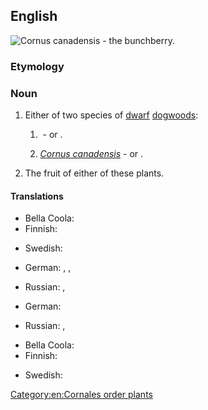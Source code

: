 ==English==
[[Image:Cornus unalaschkensis 25781.jpg|thumb|''[[Cornus canadensis]]'' - the '''bunchberry'''.]]
{{wikipedia}}

===Etymology===
{{compound|en|bunch|berry}}

===Noun===
{{en-noun|bunchberries}}

# Either of two species of [[dwarf]] [[dogwood]]s:
## {{taxlink|Cornus suecica|species|noshow=1|ver=161031}}&nbsp;- {{vern|Eurasian bunchberry}} or {{vern|northern bunchberry}}.
## ''[[Cornus canadensis]]''&nbsp;- {{vern|Canadian bunchberry}} or {{vern|eastern bunchberry}}.
##: {{syn|en|{{vern|Canadian dwarf cornel}}|{{l|en|crackerberry}}}}
#: {{hypernyms|en|cornel|dogwood}}
# The fruit of either of these plants.

====Translations====
{{trans-top|plant}}
* Bella Coola: {{t|blc|p̓x̣ʷłtłp}}
* Finnish: {{t+|fi|ruohokanukka}}
{{trans-mid}}
* Swedish: {{t|sv|hönsbär|n}}
{{trans-bottom}}

{{trans-top|''Cornus canadensis''}}
* German: {{t|de|Kanadischer Hartriegel}}, {{t|de|Teppich-Hartriegel|m}}, {{t|de|Teppichhartriegel|m}}
{{trans-mid}}
* Russian: {{t|ru|дёрен кана́дский|m}}, {{t|ru|кизи́л кана́дский|m}}
{{trans-bottom}}

{{trans-top|''Cornus suecica''}}
* German: {{t|de|Schwedischer Hartriegel}}
{{trans-mid}}
* Russian: {{t|ru|дёрен шве́дский|m}}, {{t|ru|кизи́л шве́дский|m}}
{{trans-bottom}}

{{trans-top|fruit}}
* Bella Coola: {{t|blc|p̓x̣ʷłt}}
* Finnish: {{t|fi|[[ruohokanukan]] [[marja]]}}
{{trans-mid}}
* Swedish: {{t|sv|hönsbär|n}}
{{trans-bottom}}

[[Category:en:Cornales order plants]]
